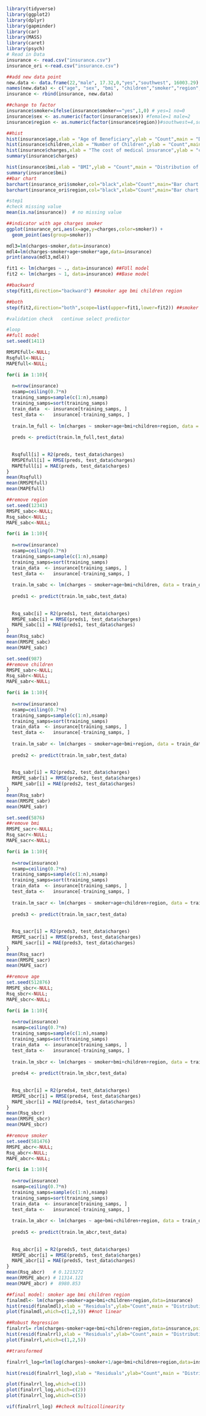 


```{r}
library(tidyverse)
library(ggplot2)
library(dplyr)
library(gapminder)
library(car)
library(MASS)
library(caret)
library(psych)
# Read in Data
insurance <- read.csv("insurance.csv")
insurance_ori <-read.csv("insurance.csv")

##add new data point
new.data <- data.frame(22,"male", 17.32,0,"yes","southwest", 16003.29)
names(new.data) <- c("age", "sex", "bmi", "children","smoker","region","charges")
insurance <- rbind(insurance, new.data)

##change to factor
insurance$smoker=ifelse(insurance$smoker=="yes",1,0) # yes=1 no=0
insurance$sex <- as.numeric(factor(insurance$sex)) #female=1 male=2
insurance$region <- as.numeric(factor(insurance$region))#southwest=4,southeast=3,northwest=2,northeast=1;

```

```{r}
##hist
hist(insurance$age,xlab = "Age of Beneficiary",ylab = "Count",main = "Distribution of Age")
hist(insurance$children,xlab = "Number of Children",ylab = "Count",main = "Distribution of Number Of Children Covered By Medical Insurance")
hist(insurance$charges,xlab = "The cost of medical insurance",ylab = "count",main = "Distribution of insurance cost")
summary(insurance$charges)

hist(insurance$bmi,xlab = "BMI",ylab = "Count",main = "Distribution of BMI")
summary(insurance$bmi)
##bar chart
barchart(insurance_ori$smoker,col="black",xlab="Count",main="Bar chart of Smoker and Non-Smoker")
barchart(insurance_ori$region,col="black",xlab="Count",main="Bar chart of Region")
```
```{r}
#step1
#check missing value
mean(is.na(insurance))  # no missing value
```

```{r}
##indicator with age charges smoker
ggplot(insurance_ori,aes(x=age,y=charges,color=smoker)) +
  geom_point(aes(group=smoker))

mdl3=lm(charges~smoker,data=insurance)
mdl4=lm(charges~smoker+age+smoker*age,data=insurance)
print(anova(mdl3,mdl4))

```
```{r}
fit1 <- lm(charges ~ ., data=insurance) ##FUll model
fit2 <- lm(charges ~ 1, data=insurance) ##Base model

##backward
step(fit1,direction="backward") ##smoker age bmi children region

##both
step(fit2,direction="both",scope=list(upper=fit1,lower=fit2)) ##smoker age bmi children region
```
```{r}
#validation check   continue select predictor

#loop
##full model
set.seed(1411)

RMSPEfull<-NULL;
Rsqfull<-NULL;
MAPEfull<-NULL;

for(i in 1:10){
  
  n=nrow(insurance)
  nsamp=ceiling(0.7*n)
  training_samps=sample(c(1:n),nsamp)
  training_samps=sort(training_samps)
  train_data  <- insurance[training_samps, ]
  test_data <-   insurance[-training_samps, ]
  
  train.lm_full <- lm(charges ~ smoker+age+bmi+children+region, data = train_data) ##smoker age bmi children region
  
  preds <- predict(train.lm_full,test_data)
  
  
  Rsqfull[i] = R2(preds, test_data$charges)
  RMSPEfull[i] = RMSE(preds, test_data$charges)
  MAPEfull[i] = MAE(preds, test_data$charges)
}
mean(Rsqfull) 
mean(RMSPEfull)
mean(MAPEfull)
```
```{r}
##remove region
set.seed(12341)
RMSPE_sabc<-NULL;
Rsq_sabc<-NULL;
MAPE_sabc<-NULL;

for(i in 1:10){
  
  n=nrow(insurance)
  nsamp=ceiling(0.7*n)
  training_samps=sample(c(1:n),nsamp)
  training_samps=sort(training_samps)
  train_data  <- insurance[training_samps, ]
  test_data <-   insurance[-training_samps, ]
  
  train.lm_sabc <- lm(charges ~ smoker+age+bmi+children, data = train_data) ##smoker age bmi children
  
  preds1 <- predict(train.lm_sabc,test_data)
  
  
  Rsq_sabc[i] = R2(preds1, test_data$charges)
  RMSPE_sabc[i] = RMSE(preds1, test_data$charges)
  MAPE_sabc[i] = MAE(preds1, test_data$charges)
}
mean(Rsq_sabc)   
mean(RMSPE_sabc) 
mean(MAPE_sabc) 
```

```{r}
set.seed(987)
##remove children
RMSPE_sabr<-NULL;
Rsq_sabr<-NULL;
MAPE_sabr<-NULL;

for(i in 1:10){
  
  n=nrow(insurance)
  nsamp=ceiling(0.7*n)
  training_samps=sample(c(1:n),nsamp)
  training_samps=sort(training_samps)
  train_data  <- insurance[training_samps, ]
  test_data <-   insurance[-training_samps, ]
  
  train.lm_sabr <- lm(charges ~ smoker+age+bmi+region, data = train_data) ##smoker age bmi region
  
  preds2 <- predict(train.lm_sabr,test_data)
  
  
  Rsq_sabr[i] = R2(preds2, test_data$charges)
  RMSPE_sabr[i] = RMSE(preds2, test_data$charges)
  MAPE_sabr[i] = MAE(preds2, test_data$charges)
}
mean(Rsq_sabr)  
mean(RMSPE_sabr)
mean(MAPE_sabr)
```
```{r}
set.seed(5876)
##remove bmi
RMSPE_sacr<-NULL;
Rsq_sacr<-NULL;
MAPE_sacr<-NULL;

for(i in 1:10){
  
  n=nrow(insurance)
  nsamp=ceiling(0.7*n)
  training_samps=sample(c(1:n),nsamp)
  training_samps=sort(training_samps)
  train_data  <- insurance[training_samps, ]
  test_data <-   insurance[-training_samps, ]
  
  train.lm_sacr <- lm(charges ~ smoker+age+children+region, data = train_data) ##smoker age children region
  
  preds3 <- predict(train.lm_sacr,test_data)
  
  
  Rsq_sacr[i] = R2(preds3, test_data$charges)
  RMSPE_sacr[i] = RMSE(preds3, test_data$charges)
  MAPE_sacr[i] = MAE(preds3, test_data$charges)
}
mean(Rsq_sacr)  
mean(RMSPE_sacr) 
mean(MAPE_sacr)
```

```{r}
##remove age
set.seed(512876)
RMSPE_sbcr<-NULL;
Rsq_sbcr<-NULL;
MAPE_sbcr<-NULL;

for(i in 1:10){
  
  n=nrow(insurance)
  nsamp=ceiling(0.7*n)
  training_samps=sample(c(1:n),nsamp)
  training_samps=sort(training_samps)
  train_data  <- insurance[training_samps, ]
  test_data <-   insurance[-training_samps, ]
  
  train.lm_sbcr <- lm(charges ~ smoker+bmi+children+region, data = train_data) ##smoker bmi children region
  
  preds4 <- predict(train.lm_sbcr,test_data)
  
  
  Rsq_sbcr[i] = R2(preds4, test_data$charges)
  RMSPE_sbcr[i] = RMSE(preds4, test_data$charges)
  MAPE_sbcr[i] = MAE(preds4, test_data$charges)
}
mean(Rsq_sbcr)   
mean(RMSPE_sbcr) 
mean(MAPE_sbcr) 
```
```{r}
##remove smoker
set.seed(581476)
RMSPE_abcr<-NULL;
Rsq_abcr<-NULL;
MAPE_abcr<-NULL;

for(i in 1:10){
  
  n=nrow(insurance)
  nsamp=ceiling(0.7*n)
  training_samps=sample(c(1:n),nsamp)
  training_samps=sort(training_samps)
  train_data  <- insurance[training_samps, ]
  test_data <-   insurance[-training_samps, ]
  
  train.lm_abcr <- lm(charges ~ age+bmi+children+region, data = train_data) ##age bmi children region
  
  preds5 <- predict(train.lm_abcr,test_data)
  
  
  Rsq_abcr[i] = R2(preds5, test_data$charges)
  RMSPE_abcr[i] = RMSE(preds5, test_data$charges)
  MAPE_abcr[i] = MAE(preds5, test_data$charges)
}
mean(Rsq_abcr)   # 0.1213272
mean(RMSPE_abcr) # 11314.121
mean(MAPE_abcr) #  8980.853
```
```{r}
##final model: smoker age bmi children region
finalmdl<- lm(charges~smoker+age+bmi+children+region,data=insurance)
hist(resid(finalmdl),xlab = "Residuals",ylab="Count",main = "Distribution of Residuals") ##not normally distributed
plot(finalmdl,which=c(1,2,5)) ##not linear
```
```{r}

##Robust Regression
finalrrl= rlm(charges~smoker+age+bmi+children+region,data=insurance,psi=psi.huber)
hist(resid(finalrrl),xlab = "Residuals",ylab="Count",main = "Distribution of Residuals") ##not normally distributed
plot(finalrrl,which=c(1,2,5))

```
```{r}
##transformed

finalrrl_log=rlm(log(charges)~smoker+1/age+bmi+children+region,data=insurance,psi=psi.huber)

hist(resid(finalrrl_log),xlab = "Residuals",ylab="Count",main = "Distribution of Residuals") 

plot(finalrrl_log,which=c(1))
plot(finalrrl_log,which=c(2))
plot(finalrrl_log,which=c(5))

vif(finalrrl_log) ##check multicollinearity
```

```{r}

```

